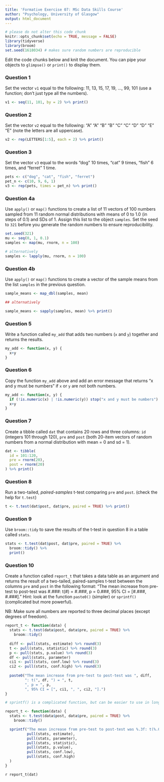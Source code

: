 ```yaml
---
title: 'Formative Exercise 07: MSc Data Skills Course'
author: "Psychology, University of Glasgow"
output: html_document
---
```


```r
# please do not alter this code chunk
knitr::opts_chunk$set(echo = TRUE, message = FALSE)
library(tidyverse)
library(broom)
set.seed(1618034) # makes sure random numbers are reproducible
```

Edit the code chunks below and knit the document. You can pipe your objects to `glimpse()` or `print()` to display them.

### Question 1

Set the vector `v1` equal to the following: 11, 13, 15, 17, 19, ..., 99, 101 (use a function; don't just type all the numbers).

```r
v1 <- seq(11, 101, by = 2) %>% print()
```

### Question 2

Set the vector `v2` equal to the following: "A" "A" "B" "B" "C" "C" "D" "D" "E" "E" (note the letters are all uppercase).

```r
v2 <- rep(LETTERS[1:5], each = 2) %>% print()
```

### Question 3

Set the vector `v3` equal to the words "dog" 10 times, "cat" 9 times, "fish" 6 times, and "ferret" 1 time. 

```r
pets <- c("dog", "cat", "fish", "ferret")
pet_n <- c(10, 9, 6, 1)
v3 <- rep(pets, times = pet_n) %>% print()
```

### Question 4a

Use `apply()` or `map()` functions to create a list of 11 vectors of 100 numbers sampled from 11 random normal distributions with means of 0 to 1.0 (in steps of 0.1) and SDs of 1. Assign this list to the object `samples`. Set the seed to `321` before you generate the random numbers to ensure reproducibility.


```r
set.seed(321)
mu <- seq(0, 1, 0.1)
samples <- map(mu, rnorm, n = 100)

# alternatively
samples <- lapply(mu, rnorm, n = 100)
```

### Question 4b

Use `apply()` or `map()` functions to create a vector of the sample means from the list `samples` in the previous question.

```r
sample_means <- map_dbl(samples, mean)

## alternatively

sample_means <- sapply(samples, mean) %>% print()
```

### Question 5

Write a function called `my_add` that adds two numbers (`x` and `y`) together and returns the results.

```r
my_add <- function(x, y) {
  x+y
}
```

### Question 6

Copy the function `my_add` above and add an error message that returns "x and y must be numbers" if `x` or `y` are not both numbers.

```r
my_add <- function(x, y) {
  if (!is.numeric(x) | !is.numeric(y)) stop("x and y must be numbers")
  x+y
}
```

### Question 7

Create a tibble called `dat` that contains 20 rows and three columns: `id` (integers 101 through 120), `pre` and `post` (both 20-item vectors of random numbers from a normal distribution with mean = 0 and sd = 1).

```r
dat <- tibble(
  id = 101:120,
  pre = rnorm(20),
  post = rnorm(20)
) %>% print()
```

### Question 8

Run a two-tailed, *paired-samples* t-test comparing `pre` and `post`. (check the help for `t.test`)

```r
t <- t.test(dat$post, dat$pre, paired = TRUE) %>% print()
```

### Question 9

Use `broom::tidy` to save the results of the t-test in question 8 in a table called `stats`.

```r
stats <- t.test(dat$post, dat$pre, paired = TRUE) %>%
  broom::tidy() %>%
  print()
```

### Question 10

Create a function called `report_t` that takes a data table as an argument and returns the result of a two-tailed, paired-samples t-test between the columns `pre` and `post` in the following format: "The mean increase from pre-test to post-test was #.###: t(#) = #.###, p = 0.###, 95% CI = [#.###, #.###]." Hint: look at the function `paste0()` (simpler) or `sprintf()` (complicated but more powerful).

NB: Make sure all numbers are reported to three decimal places (except degrees of freedom).

```r
report_t <- function(data) {
  stats <- t.test(data$post, data$pre, paired = TRUE) %>%
    broom::tidy()
  
  diff <- pull(stats, estimate) %>% round(3) 
  t <- pull(stats, statistic) %>% round(3)
  p <- pull(stats, p.value) %>% round(3)
  df <- pull(stats, parameter)
  ci1 <- pull(stats, conf.low) %>% round(3)
  ci2 <- pull(stats, conf.high) %>% round(3)
  
  paste0("The mean increase from pre-test to post-test was ", diff, 
         ": t(", df, ") = ", t, 
         ", p = ", p, 
         ", 95% CI = [", ci1, ", ", ci2, "].")
}
```

```r
# sprintf() is a complicated function, but can be easier to use in long text strings with a lot of things to replace

report_t <- function(data) {
  stats <- t.test(data$post, data$pre, paired = TRUE) %>%
    broom::tidy()

  sprintf("The mean increase from pre-test to post-test was %.3f: t(%.0f) = %.3f, p = %.3f, 95%% CI = [%.3f, %.3f].",
          pull(stats, estimate), 
          pull(stats, parameter),
          pull(stats, statistic),
          pull(stats, p.value),
          pull(stats, conf.low),
          pull(stats, conf.high)
  )
}
```


`r report_t(dat)`


